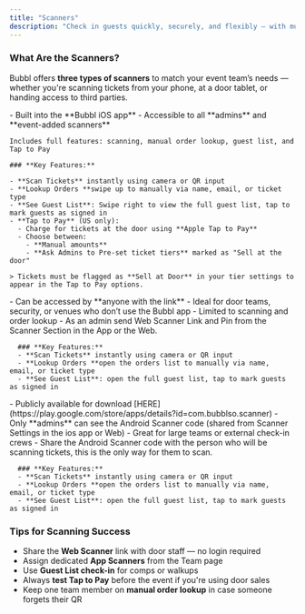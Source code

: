 ```yaml
---
title: "Scanners"
description: "Check in guests quickly, securely, and flexibly — with multiple scanning tools built for any setup."
---
```


### What Are the Scanners?

Bubbl offers **three types of scanners** to match your event team’s needs — whether you're scanning tickets from your phone, at a door tablet, or handing access to third parties.

<Tabs>
  <Tab title="IOS App">
    - Built into the **Bubbl iOS app**
    - Accessible to all **admins** and **event-added scanners**

    Includes full features: scanning, manual order lookup, guest list, and Tap to Pay

    ### **Key Features:**

    - **Scan Tickets** instantly using camera or QR input
    - **Lookup Orders **swipe up to manually via name, email, or ticket type
    - **See Guest List**: Swipe right to view the full guest list, tap to mark guests as signed in
    - **Tap to Pay** (US only):
      - Charge for tickets at the door using **Apple Tap to Pay**
      - Choose between:
        - **Manual amounts**
        - **Ask Admins to Pre-set ticket tiers** marked as "Sell at the door"

    > Tickets must be flagged as **Sell at Door** in your tier settings to appear in the Tap to Pay options.
  </Tab>
  <Tab title="Web Scanner">
    - Can be accessed by **anyone with the link**
    - Ideal for door teams, security, or venues who don’t use the Bubbl app
    - Limited to scanning and order lookup
    - As an admin send Web Scanner Link and Pin from the Scanner Section in the App or the Web. 

      ### **Key Features:**
      - **Scan Tickets** instantly using camera or QR input
      - **Lookup Orders **open the orders list to manually via name, email, or ticket type
      - **See Guest List**: open the full guest list, tap to mark guests as signed in
  </Tab>
  <Tab title="Android Scanner">
    - Publicly available for download [HERE](https://play.google.com/store/apps/details?id=com.bubblso.scanner) 
    - Only **admins** can see the Android Scanner code (shared from Scanner Settings in the ios app or Web)
    - Great for large teams or external check-in crews
    - Share the Android Scanner code with the person who will be scanning tickets, this is the only way for them to scan.

      ### **Key Features:**
      - **Scan Tickets** instantly using camera or QR input
      - **Lookup Orders **open the orders list to manually via name, email, or ticket type
      - **See Guest List**: open the full guest list, tap to mark guests as signed in
  </Tab>
</Tabs>

### Tips for Scanning Success

- Share the **Web Scanner** link with door staff — no login required
- Assign dedicated **App Scanners** from the Team page
- Use **Guest List check-in** for comps or walkups
- Always **test Tap to Pay** before the event if you're using door sales
- Keep one team member on **manual order lookup** in case someone forgets their QR